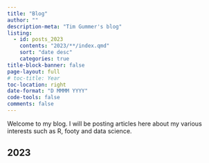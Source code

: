 ```yaml
---
title: "Blog"
author: ""
description-meta: "Tim Gummer's blog"
listing:
  - id: posts_2023
    contents: "2023/**/index.qmd"
    sort: "date desc"
    categories: true
title-block-banner: false
page-layout: full
# toc-title: Year
toc-location: right
date-format: "D MMMM YYYY"
code-tools: false
comments: false
---
```


Welcome to my blog. I will be posting articles here about my various interests such as R, footy and data science.

## 2023

:::{#posts_2023}
:::
